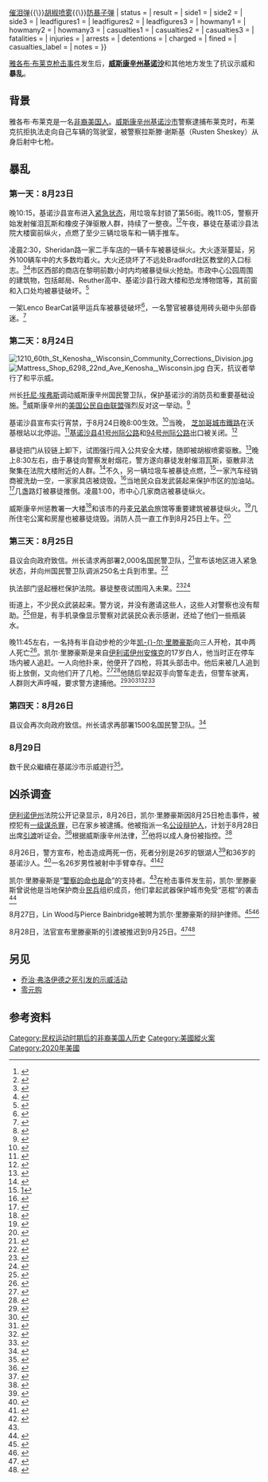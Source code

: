 {{NoteTA
|G1=USState
|G2=PP
}}
{{Infobox Civil Conflict
| title   = 基诺沙暴乱
| partof  = [[Black_Lives_Matter|黑人的命也是命]]
| image   = 
| caption = 
| date    = 2020年8月23日－9月1日（{{Age in years, months, weeks and days|2020|08|23|2020|09|01}}）
| place   = {{USA}}[[威斯康辛州|威斯康辛州]][[基诺沙_(威斯康辛州)|基诺沙]]
| causes  = [[雅各布·布莱克枪击事件|雅各布·布莱克枪击事件]]
| methods = [[非暴力抵抗|非暴力抵抗]]→[[骚乱|骚乱]]{{\}}[[催泪弹|催泪弹]]{{\}}[[胡椒喷雾|胡椒喷雾]]{{\}}[[防暴子弹|防暴子弹]]
| status  = 
| result = 
| side1 = 
| side2 = 
| side3 = 
| leadfigures1 = 
| leadfigures2 = 
| leadfigures3 = 
| howmany1 = 
| howmany2 = 
| howmany3 = 
| casualties1 = 
| casualties2 = 
| casualties3 = 
| fatalities =
| injuries =
| arrests =
| detentions =
| charged =
| fined =
| casualties_label = 
| notes = 
}} 

[[雅各布·布莱克枪击事件|雅各布·布莱克枪击事件]]发生后，'''[[基诺沙_(威斯康辛州)|威斯康辛州基诺沙]]'''和其他地方发生了抗议示威和'''暴乱'''。

== 背景 ==
{{main|雅各布·布莱克枪击事件}}
雅各布·布莱克是一名[[非裔美国人|非裔美国人]]。[[基诺沙_(威斯康辛州)|威斯康辛州基诺沙市]]警察逮捕布莱克时，布莱克抗拒执法走向自己车辆的驾驶室，被警察拉斯滕·谢斯基（Rusten Sheskey）从身后射中七枪。

== 暴乱 ==

=== 第一天：8月23日 ===
晚10:15，基诺沙县宣布进入[[紧急状态|紧急状态]]，用垃圾车封锁了第56街。晚11:05，警察开始发射催泪瓦斯和橡皮子弹驱散人群，持续了一整夜。<ref name="auto">{{Cite web|title=WATCH NOW: Crowd turned violent overnight|url=https://www.kenoshanews.com/news/watch-now-crowd-turned-violent-overnight/article_2bdd398f-d3f0-5c9c-8ed4-776f061d75e8.html|accessdate=2020-08-25|author=mjohnson@kenoshanews.com|first=MIKE JOHNSON|work=Kenosha News|archiveurl=https://web.archive.org/web/20200825040233/https://www.kenoshanews.com/news/watch-now-crowd-turned-violent-overnight/article_2bdd398f-d3f0-5c9c-8ed4-776f061d75e8.html|archivedate=2020-08-25}}</ref><ref name="auto1">{{Cite web|title=Kenosha businesses damaged and vehicles burned after police officer shoots Jacob Blake in the back|url=https://www.jsonline.com/story/news/2020/08/24/kenosha-protests-escalate-after-police-shoot-black-man-jacob-blake/3427941001/|accessdate=2020-08-25|author=Jones|first=Sophie Carson and Meg|work=Milwaukee Journal Sentinel|archiveurl=https://web.archive.org/web/20200827042604/https://www.jsonline.com/story/news/2020/08/24/kenosha-protests-escalate-after-police-shoot-black-man-jacob-blake/3427941001/|archivedate=2020-08-27}}</ref>午夜，暴徒在基诺沙县法院大楼窗前纵火，点燃了至少三辆垃圾车和一辆手推车。 

凌晨2:30，Sheridan路一家二手车店的一辆卡车被暴徒纵火。大火逐渐蔓延，另外100辆车中的大多数均着火。大火还烧坏了不远处Bradford社区教堂的入口标志。<ref name="auto1">{{Cite web|title=Kenosha businesses damaged and vehicles burned after police officer shoots Jacob Blake in the back|url=https://www.jsonline.com/story/news/2020/08/24/kenosha-protests-escalate-after-police-shoot-black-man-jacob-blake/3427941001/|accessdate=2020-08-25|author=Jones|first=Sophie Carson and Meg|work=Milwaukee Journal Sentinel|archiveurl=https://web.archive.org/web/20200827042604/https://www.jsonline.com/story/news/2020/08/24/kenosha-protests-escalate-after-police-shoot-black-man-jacob-blake/3427941001/|archivedate=2020-08-27}}</ref><ref>{{Cite web|title=Protesters set nearly 100 vehicles on fire at Kenosha dealership|url=https://www.wisn.com/article/protesters-set-nearly-100-vehicles-on-fire-at-kenosha-dealership/33725158|accessdate=2020-08-25|date=2020-08-24|work=WISN|archiveurl=https://web.archive.org/web/20200827052120/https://www.wisn.com/article/protesters-set-nearly-100-vehicles-on-fire-at-kenosha-dealership/33725158|archivedate=2020-08-27}}</ref>市区西部的商店在黎明前数小时内均被暴徒纵火抢劫。市政中心公园周围的建筑物，包括邮局、Reuther高中、基诺沙县行政大楼和恐龙博物馆等，其前窗和入口处均被暴徒破坏。<ref>{{Cite web|title=Kenosha residents, local government cleaning up in aftermath of civil unrest|url=https://www.kenoshanews.com/news/local/kenosha-residents-local-government-cleaning-up-in-aftermath-of-civil-unrest/article_2c0cafd8-e6d3-5526-9bd5-6a09a4e8ed6b.html|accessdate=2020-08-25|author=dsmith@kenoshanews.com|first=DENEEN SMITH|work=Kenosha News|archiveurl=https://web.archive.org/web/20200825040245/https://www.kenoshanews.com/news/local/kenosha-residents-local-government-cleaning-up-in-aftermath-of-civil-unrest/article_2c0cafd8-e6d3-5526-9bd5-6a09a4e8ed6b.html|archivedate=2020-08-25}}</ref> 

一架Lenco BearCat装甲运兵车被暴徒破坏<ref>{{Cite web|title=Watch now: Officer reportedly hit with brick during unrest in Wisconsin following shooting|url=https://madison.com/news/local/crime-and-courts/watch-now-officer-reportedly-hit-with-brick-during-unrest-in-wisconsin-following-shooting/article_fbb3d299-25d4-5996-abf2-08811f6ada6f.html|accessdate=2020-08-25|author=adam.rogan@journaltimes.com|first=ADAM ROGAN|work=madison.com|archiveurl=https://web.archive.org/web/20200827052120/https://madison.com/news/local/crime-and-courts/watch-now-officer-reportedly-hit-with-brick-during-unrest-in-wisconsin-following-shooting/article_fbb3d299-25d4-5996-abf2-08811f6ada6f.html|archivedate=2020-08-27}}</ref>，一名警官被暴徒用砖头砸中头部昏迷。<ref>{{Cite web|title=TMZ: Officer struck by brick amid protests for Black man shot by Kenosha police|url=https://www.fox6now.com/news/tmz-officer-struck-by-brick-amid-protests-for-black-man-shot-by-kenosha-police|accessdate=2020-08-25|date=2020-08-24|work=FOX 6 Now Milwaukee|archiveurl=https://web.archive.org/web/20200825184125/https://www.fox6now.com/news/tmz-officer-struck-by-brick-amid-protests-for-black-man-shot-by-kenosha-police|archivedate=2020-08-25}}</ref>

=== 第二天：8月24日 ===
[[File:1210_60th_St_Kenosha,_Wisconsin_Community_Corrections_Division.jpg|thumb]]
[[File:Mattress_Shop_6298_22nd_Ave_Kenosha,_Wisconsin.jpg|thumb]]
白天，抗议者举行了和平示威。 

州长[[托尼·埃弗斯|托尼·埃弗斯]]调动威斯康辛州国民警卫队，保护基诺沙的消防员和重要基础设施。<ref>{{Cite web|title=National Guard called to Kenosha, Wis., after police shoot Black man|url=https://www.latimes.com/world-nation/story/2020-08-24/police-shooting-of-black-man-stirs-unrest-in-wisconsin-city|accessdate=2020-08-25|date=2020-08-24|work=Los Angeles Times|archiveurl=https://web.archive.org/web/20200825174931/https://www.latimes.com/world-nation/story/2020-08-24/police-shooting-of-black-man-stirs-unrest-in-wisconsin-city|archivedate=2020-08-25}}</ref>威斯康辛州的[[美國公民自由聯盟|美国公民自由联盟]]强烈反对这一举动。<ref name="auto2">{{Cite web|title=Curfew in effect as 125 National Guard troops station in Kenosha|url=https://www.wisn.com/article/kenosha-police-shooting-curfew-issued-for-2nd-night/33763691|accessdate=2020-08-25|date=2020-08-25|work=WISN|archiveurl=https://web.archive.org/web/20200827052121/https://www.wisn.com/article/kenosha-police-shooting-curfew-issued-for-2nd-night/33763691|archivedate=2020-08-27}}</ref> 

基诺沙县宣布实行宵禁，于8月24日晚8:00生效。<ref>{{Cite web|title=Curfew issued for Monday evening in Kenosha, goes into effect at 8 p.m.|url=https://www.tmj4.com/news/local-news/curfew-issued-for-monday-evening-in-kenosha-goes-into-effect-at-8-p-m|accessdate=2020-08-25|date=2020-08-24|work=TMJ4|archiveurl=https://web.archive.org/web/20200825184139/https://www.tmj4.com/news/local-news/curfew-issued-for-monday-evening-in-kenosha-goes-into-effect-at-8-p-m|archivedate=2020-08-25}}</ref>当晚， [[芝加哥城市鐵路|芝加哥城市鐵路]]在沃基根站以北停运。<ref>{{Cite web|title=Metra Suspends Some Train Lines Through Kenosha Monday Night Due to 'Civil Unrest'|url=https://www.nbcchicago.com/news/local/metra-suspends-some-train-lines-through-kenosha-monday-night-due-to-civil-unrest/2327639/|accessdate=2020-08-27|archiveurl=https://web.archive.org/web/20200827042604/https://www.nbcchicago.com/news/local/metra-suspends-some-train-lines-through-kenosha-monday-night-due-to-civil-unrest/2327639/|archivedate=2020-08-27}}</ref>[[基諾沙縣_(威斯康辛州)|基诺沙县]][[41号州际公路|41号州际公路]]和[[94号州际公路|94号州际公路]]出口被关闭。<ref name="auto2">{{Cite web|title=Curfew in effect as 125 National Guard troops station in Kenosha|url=https://www.wisn.com/article/kenosha-police-shooting-curfew-issued-for-2nd-night/33763691|accessdate=2020-08-25|date=2020-08-25|work=WISN|archiveurl=https://web.archive.org/web/20200827052121/https://www.wisn.com/article/kenosha-police-shooting-curfew-issued-for-2nd-night/33763691|archivedate=2020-08-27}}</ref> 

暴徒把门从铰链上卸下，试图强行闯入公共安全大楼，随即被胡椒喷雾驱散。<ref>{{Cite web|title=Clashes after Wisconsin police shoot black man|url=https://www.bbc.com/news/world-us-canada-53897641|accessdate=2020-08-25|date=2020-08-25|archiveurl=https://web.archive.org/web/20200826022622/https://www.bbc.com/news/world-us-canada-53897641|archivedate=2020-08-26}}</ref>晚上8:30左右，由于暴徒向警察发射烟花，警方遂向暴徒发射催泪瓦斯，驱散非法聚集在法院大楼附近的人群。<ref>{{Cite web|title=Kenosha protesters, police clash again after Black man shot|url=https://apnews.com/0cbc14762c89304f9f052fd33a1f4445|accessdate=2020-08-25|date=2020-08-24|work=AP NEWS|archiveurl=https://web.archive.org/web/20200827052155/https://apnews.com/0cbc14762c89304f9f052fd33a1f4445|archivedate=2020-08-27}}</ref>不久，另一辆垃圾车被暴徒点燃，<ref>[https://apnews.com/0cbc14762c89304f9f052fd33a1f4445A]{{Dead link|date=August 2020}}</ref>一家汽车经销商被洗劫一空，一家家具店被烧毁。<ref name="auto4">{{Cite web|title=Kenosha protesters, police clash in second night of unrest, 'massive fires' reported|url=https://www.foxnews.com/us/kenosha-protesters-police-clash-for-second-night|accessdate=2020-08-25|author=Casiano|date=2020-08-24|first=Louis|work=Fox News|archiveurl=https://web.archive.org/web/20200827052132/https://www.foxnews.com/us/kenosha-protesters-police-clash-for-second-night|archivedate=2020-08-27}}</ref>当地民众自发武装起来保护市区的加油站。<ref>{{Cite web|title=Police use tear gas as Jacob Blake protests in Kenosha devolve into looting, fires|url=https://www.washingtonpost.com/nation/2020/08/25/jacob-blake-kenosha-police-shooting/|accessdate=2020-08-25|author=Peiser|first=Jaclyn|work=Washington Post|archiveurl=https://web.archive.org/web/20200825230117/https://www.washingtonpost.com/nation/2020/08/25/jacob-blake-kenosha-police-shooting/|archivedate=2020-08-25}}</ref>几盏路灯被暴徒推倒。凌晨1:00，市中心几家商店被暴徒纵火。 

威斯康辛州惩教署一大楼<ref name="auto3">{{Cite web|title=Kenosha police shooting updates: Fires blazing in several Kenosha locations, protests continue in Madison|url=https://www.jsonline.com/story/news/2020/08/24/wisconsin-police-shooting-jacob-blake-live-updates-kenosha/5625277002/|accessdate=2020-08-25|work=Milwaukee Journal Sentinel|archiveurl=https://web.archive.org/web/20200825184051/https://www.jsonline.com/story/news/2020/08/24/wisconsin-police-shooting-jacob-blake-live-updates-kenosha/5625277002/|archivedate=2020-08-25}}</ref>和该市的丹麦[[兄弟会|兄弟会]]旅馆等重要建筑被暴徒纵火。<ref>{{Cite web|title=WATCH NOW: Rioters setting fires in Kenosha, including to Danish Brotherhood Lodge | Local News|url=https://www.kenoshanews.com/news/local/rioters-setting-fires-in-kenosha-including-to-danish-brotherhood-lodge/article_5edaa3ac-3718-550f-a8c5-649d789c0670.html|accessdate=2020-08-25|date=1970-01-01|publisher=kenoshanews.com|archiveurl=https://web.archive.org/web/20200827042604/https://www.kenoshanews.com/news/local/rioters-setting-fires-in-kenosha-including-to-danish-brotherhood-lodge/article_5edaa3ac-3718-550f-a8c5-649d789c0670.html|archivedate=2020-08-27}}</ref>几所住宅公寓和房屋也被暴徒烧毁。消防人员一直工作到8月25日上午。<ref>{{Cite web|title=Jacob Blake Shooting: Kenosha unrest leaves 3 shot, 2 fatally|url=https://abc7chicago.com/6389441/|accessdate=2020-08-26|author=D'Onofrio|date=2020-08-26|first=Jessica|work=ABC7 Chicago|archiveurl=https://web.archive.org/web/20200827052138/https://abc7chicago.com/6389441/|archivedate=2020-08-27|deadurl=Liz}}</ref>

=== 第三天：8月25日 ===
县议会向政府致信。州长请求再部署2,000名国民警卫队，<ref name="National Guard">{{Cite web|title=2 people shot to death during protest over Kenosha shooting|url=https://www.politico.com/news/2020/08/26/wisconsin-protests-kenosha-police-402167|accessdate=2020-08-26|author=Press|first=Associated|work=POLITICO|archiveurl=https://web.archive.org/web/20200826131829/https://www.politico.com/news/2020/08/26/wisconsin-protests-kenosha-police-402167|archivedate=2020-08-26}}</ref>宣布该地区进入紧急状态，并向州国民警卫队调派250名士兵到市里。<ref name="jsonline1">{{Cite web|title=Wisconsin police shooting of Jacob Blake: Live updates from Kenosha|url=https://www.jsonline.com/story/news/local/wisconsin/2020/08/25/wisconsin-police-shooting-jacob-blake-live-updates-kenosha/5632468002/|accessdate=2020-08-26|date=2020-05-30|publisher=Jsonline.com|archiveurl=https://web.archive.org/web/20200826094131/https://www.jsonline.com/story/news/local/wisconsin/2020/08/25/wisconsin-police-shooting-jacob-blake-live-updates-kenosha/5632468002/|archivedate=2020-08-26}}</ref> 

执法部门竖起栅栏保护法院。暴徒整夜试图闯入未果。<ref>{{Cite web|title=WATCH NOW: Third night of protests rages downtown Kenosha | News|url=https://www.kenoshanews.com/news/watch-now-third-night-of-protests-rages-downtown-kenosha/article_896eae88-c4d4-5bb9-87e4-f9143bf13ea6.html|accessdate=2020-08-26|date=1970-01-01|publisher=kenoshanews.com|archiveurl=https://web.archive.org/web/20200826161821/https://www.kenoshanews.com/news/watch-now-third-night-of-protests-rages-downtown-kenosha/article_896eae88-c4d4-5bb9-87e4-f9143bf13ea6.html|archivedate=2020-08-26}}</ref><ref>{{Cite web|title=3 Shot, 2 Fatally, In Kenosha, Wis., As Protests Continue Over Police Shooting | 90.1 FM WABE|url=https://www.wabe.org/3-shot-1-fatally-in-kenosha-wis-as-protests-continue-over-police-shooting/|accessdate=2020-08-26|date=|publisher=Wabe.org|archive-date=2021-02-10|archive-url=https://web.archive.org/web/20210210063500/https://www.wabe.org/3-shot-1-fatally-in-kenosha-wis-as-protests-continue-over-police-shooting/|dead-url=no}}</ref> 

街道上，不少民众武装起来。警方说，并没有邀请这些人，这些人对警察也没有帮助。<ref name="auto5">{{Cite web|title=Arrest made after 2 killed at Wisconsin protest over police shooting of Jacob Blake|url=https://www.cbc.ca/news/world/wis-kenosha-violence-protests-1.5700104|accessdate=2020-08-26|work=Associated Press|archiveurl=https://web.archive.org/web/20200827003437/https://www.cbc.ca/news/world/wis-kenosha-violence-protests-1.5700104|archivedate=2020-08-27}}</ref>但是，有手机录像显示警察对武装民众表示感谢，还给了他们一些瓶装水。 

晚11:45左右，一名持有半自动步枪的少年[[凯尔·里滕豪斯|凯-{}-尔·里滕豪斯]]向三人开枪，其中两人死亡<ref name="National Guard">{{Cite web|title=2 people shot to death during protest over Kenosha shooting|url=https://www.politico.com/news/2020/08/26/wisconsin-protests-kenosha-police-402167|accessdate=2020-08-26|author=Press|first=Associated|work=POLITICO|archiveurl=https://web.archive.org/web/20200826131829/https://www.politico.com/news/2020/08/26/wisconsin-protests-kenosha-police-402167|archivedate=2020-08-26}}</ref>。凯尔·里滕豪斯是来自[[安條克_(伊利諾伊州)|伊利诺伊州]][[安條克_(伊利諾伊州)|安條克]]的17岁白人，他当时正在停车场内被人追赶。一人向他扑来，他便开了四枪，将其头部击中。他后来被几人追到街上放倒，又向他们开了几枪。<ref>{{Cite web|title=Kenosha violence: Suspect, 17, arrested in deadly shooting amid Jacob Blake unrest, Illinois police say|url=https://www.foxnews.com/us/kenosha-violence-juvenile-arrested-in-deadly-shooting-amid-jacob-blake-unrest-illinois-police-say|accessdate=2020-08-27|author=Wallace|date=2020-08-26|first=Danielle|work=Fox News|archiveurl=https://web.archive.org/web/20200827052148/https://www.foxnews.com/us/kenosha-violence-juvenile-arrested-in-deadly-shooting-amid-jacob-blake-unrest-illinois-police-say|archivedate=2020-08-27}}</ref><ref name="auto6">{{Cite web|title=17-year-old charged with homicide after shooting during Kenosha protests, authorities say|url=https://www.washingtonpost.com/nation/2020/08/26/jacob-blake-kenosha-police-protests/|accessdate=2020-08-26|author=Guarino|first=Mark|work=Washington Post|language=en-US|archiveurl=https://web.archive.org/web/20200826201207/https://www.washingtonpost.com/nation/2020/08/26/jacob-blake-kenosha-police-protests/|archivedate=2020-08-26|deadurl=Griff}}</ref>他随后举起双手向警车走去，但警车驶离，人群则大声呼喊，要求警方逮捕他。<ref name="auto5">{{Cite web|title=Arrest made after 2 killed at Wisconsin protest over police shooting of Jacob Blake|url=https://www.cbc.ca/news/world/wis-kenosha-violence-protests-1.5700104|accessdate=2020-08-26|work=Associated Press|archiveurl=https://web.archive.org/web/20200827003437/https://www.cbc.ca/news/world/wis-kenosha-violence-protests-1.5700104|archivedate=2020-08-27}}</ref><ref name=":1">{{Cite web|title=Kenosha Shooting: Video Shows Suspected Gunman Kyle Rittenhouse Being Allowed To Leave Scene|url=https://chicago.cbslocal.com/2020/08/26/kenosha-shooting-video-shows-suspected-gunman-kyle-rittenhouse-being-allowed-to-leave-scene/|accessdate=2020-08-27|author=Chris|date=2020-08-26|first=Tye|work=CBS Chicago|archiveurl=https://web.archive.org/web/20200827052148/https://chicago.cbslocal.com/2020/08/26/kenosha-shooting-video-shows-suspected-gunman-kyle-rittenhouse-being-allowed-to-leave-scene/|archivedate=2020-08-27}}</ref><ref>{{Cite web|title=What we know so far about Kyle Rittenhouse, accused vigilante in Kenosha shooting|url=https://www.chicagotribune.com/news/ct-kenosha-shooting-kyle-rittenhouse-20200826-xdww3peuj5ddbimcj4vikx63y4-story.html|accessdate=2020-08-27|author=Lourgos|first=Stacy St Clair, Christy Gutowski, Robert McCoppin, Angie Leventis|work=chicagotribune.com|archiveurl=https://web.archive.org/web/20200827052204/https://www.chicagotribune.com/news/ct-kenosha-shooting-kyle-rittenhouse-20200826-xdww3peuj5ddbimcj4vikx63y4-story.html|archivedate=2020-08-27}}</ref><ref name=":0">{{Cite web|title=What we know about Kyle Rittenhouse, the teenager accused of killing two people at Jacob Blake protest|url=https://www.independent.co.uk/news/world/americas/kyle-rittenhouse-shooting-kenosha-jacob-blake-protests-a9690946.html|accessdate=2020-08-27|work=www.independent.co.uk|archive-date=2020-08-27|archive-url=https://web.archive.org/web/20200827111113/https://www.independent.co.uk/news/world/americas/kyle-rittenhouse-shooting-kenosha-jacob-blake-protests-a9690946.html|dead-url=no}}</ref><ref name=":3">{{Cite news|author=Willis|last7=Ismay|accessdate=2020-08-27|url=https://www.nytimes.com/2020/08/27/us/kyle-rittenhouse-kenosha-shooting-video.html|work=The New York Times|language=en-US|title=Tracking the Suspect in the Fatal Kenosha Shootings|date=2020-08-27|first8=Ainara|last8=Tiefenthäler|first7=John|first6=David|first=Haley|last6=Botti|first5=Stella|last5=Cooper|first4=Christoph|last4=Koettl|first3=Christiaan|last3=Triebert|first2=Muyi|author2=Xiao|issn=0362-4331|archive-date=2020-08-27|archive-url=https://web.archive.org/web/20200827051514/https://www.nytimes.com/2020/08/27/us/kyle-rittenhouse-kenosha-shooting-video.html|dead-url=no}}</ref>

=== 第四天：8月26日 ===
县议会再次向政府致信。州长请求再部署1500名国民警卫队。<ref name="National Guard">{{Cite web|title=2 people shot to death during protest over Kenosha shooting|url=https://www.politico.com/news/2020/08/26/wisconsin-protests-kenosha-police-402167|accessdate=2020-08-26|author=Press|first=Associated|work=POLITICO|archiveurl=https://web.archive.org/web/20200826131829/https://www.politico.com/news/2020/08/26/wisconsin-protests-kenosha-police-402167|archivedate=2020-08-26}}</ref>

===8月29日===
数千民众繼續在基諾沙市示威遊行<ref>{{cite news |title=美国威斯康星州反警暴示威持续，白宫称特朗普将赴当地视察 |url=https://www.sohu.com/a/415604247_260616 |accessdate=2020-08-30 |archive-date=2020-09-01 |archive-url=https://web.archive.org/web/20200901180134/https://www.sohu.com/a/415604247_260616 |dead-url=no }}</ref>。

== 凶杀调查 ==
{{main|凯尔·里滕豪斯|基諾沙騷亂槍擊案}}
[[萊克縣_(伊利諾伊州)|伊利诺伊州]]法院公开记录显示，8月26日，凯尔·里滕豪斯因8月25日枪击事件，被控犯有[[謀殺|一级谋杀罪]]，已在家乡被逮捕。他被指派一名[[公設辯護人|公设辩护人]]，计划于8月28日出席[[引渡法|引渡]]听证会。<ref>{{Cite news|author=Bredderman|first=Pilar Melendez,William|date=2020-08-26|title=17-Year-Old 'Blue Lives Matter' Fanatic Charged With Murder at Kenosha Protest|language=en|work=The Daily Beast|url=https://www.thedailybeast.com/kyle-rittenhouse-17-year-old-suspect-charged-with-murder-after-two-killed-at-kenosha-protest|accessdate=2020-08-26|archivedate=2020-08-26|archiveurl=https://web.archive.org/web/20200826175611/https://www.thedailybeast.com/kyle-rittenhouse-17-year-old-suspect-charged-with-murder-after-two-killed-at-kenosha-protest}}</ref>根据威斯康辛州法律，<ref name="#1">{{Cite web|title=17-year-old arrested after 2 killed during unrest in Kenosha|url=https://apnews.com/97a0700564fb52d7f664d8de22066f88|accessdate=2020-08-27|author=Householder|first=Mike, and Scott Bauer|work=Associated Press|archiveurl=https://web.archive.org/web/20200826104020/https://apnews.com/97a0700564fb52d7f664d8de22066f88|archivedate=2020-08-26}}</ref>他将以成人身份被指控。<ref name="charged">{{Cite news|url=https://www.usatoday.com/story/news/nation/2020/08/26/kyle-rittenhouse-charged-kenosha-shootings-militia/5636473002|title=Kyle Rittenhouse, 17-year-old charged in Kenosha protest shootings, considered himself militia, social media posts show|work=USA Today|date=2020-08-26|accessdate=2020-08-26|archivedate=2020-08-26|archiveurl=https://web.archive.org/web/20200826215437/https://www.usatoday.com/story/news/nation/2020/08/26/kyle-rittenhouse-charged-kenosha-shootings-militia/5636473002/}}</ref> 

8月26日，警方宣布，枪击造成两死一伤，死者分别是26岁的银湖人<ref>{{Cite web|title=Skateboarders pay tribute to Anthony Huber, protester fatally shot in Kenosha Tuesday night|url=https://chicago.suntimes.com/2020/8/26/21403106/anthony-huber-gaige-grosskreutz-kyle-rittenhouse-joseph-jojo-rosenbaum|accessdate=2020-08-27|author=Proctor|date=2020-08-26|first=Clare|work=Chicago Sun-Times|language=en|archive-date=2020-08-27|archive-url=https://web.archive.org/web/20200827053831/https://chicago.suntimes.com/2020/8/26/21403106/anthony-huber-gaige-grosskreutz-kyle-rittenhouse-joseph-jojo-rosenbaum|dead-url=no}}</ref>和36岁的基诺沙人。<ref>{{Cite web|title=What we know about the victims of the Kenosha protest shooting that killed two men and injured another|url=https://www.jsonline.com/story/communities/lake-country/2020/08/26/kenosha-jacob-blake-protest-shooting-what-we-know-victims/5635760002/|accessdate=2020-08-27|author=Shelbourne|first=Annysa Johnson, Mark Johnson and Talis|work=Milwaukee Journal Sentinel|language=en-US|archive-date=2020-08-27|archive-url=https://web.archive.org/web/20200827055208/https://www.jsonline.com/story/communities/lake-country/2020/08/26/kenosha-jacob-blake-protest-shooting-what-we-know-victims/5635760002/|dead-url=no}}</ref>一名26岁男性被射中手臂幸存。<ref>{{Cite web|title=Police release information about victims killed in Kenosha, one from Kenosha|url=https://journaltimes.com/news/local/police-release-information-about-victims-killed-in-kenosha-one-from-kenosha/article_c121aabf-38b8-5c2d-a601-cfee8b5327ca.html|accessdate=2020-08-27|author=Sievers|first=Caitlin|publisher=Journal Times|archiveurl=https://web.archive.org/web/20200827042607/https://journaltimes.com/news/local/police-release-information-about-victims-killed-in-kenosha-one-from-kenosha/article_c121aabf-38b8-5c2d-a601-cfee8b5327ca.html|archivedate=2020-08-27}}</ref><ref>{{Cite web|title=What we know about the victims of the Kenosha protest shooting that killed two men and injured another|url=https://www.jsonline.com/story/communities/lake-country/2020/08/26/kenosha-jacob-blake-protest-shooting-what-we-know-victims/5635760002/|accessdate=2020-08-27|author=Johnson|date=2020-08-26|first=Annysa|publisher=Milwaukee Journal Sentinel|archiveurl=https://web.archive.org/web/20200827055208/https://www.jsonline.com/story/communities/lake-country/2020/08/26/kenosha-jacob-blake-protest-shooting-what-we-know-victims/5635760002/|archivedate=2020-08-27}}</ref> 

凯尔·里滕豪斯是“[[警察的命也是命|警察的命也是命]]”的支持者。<ref name="#1"/>在枪击事件发生前，凯尔·里滕豪斯曾说他是当地保护商业[[民兵|民兵]]组织成员，他们拿起武器保护城市免受“恶棍”的袭击<ref>{{Cite web |url=https://www.npr.org/sections/live-updates-protests-for-racial-justice/2020/08/27/906566596/alleged-kenosha-shooter-fervently-supported-blue-lives-joined-local-militia |title=存档副本 |accessdate=2020-08-28 |archive-date=2020-08-28 |archive-url=https://web.archive.org/web/20200828033015/https://www.npr.org/sections/live-updates-protests-for-racial-justice/2020/08/27/906566596/alleged-kenosha-shooter-fervently-supported-blue-lives-joined-local-militia |dead-url=no }}</ref> 

8月27日，Lin Wood与Pierce Bainbridge被聘为凯尔·里滕豪斯的辩护律师。<ref>{{Cite web|title='Enough Is Enough': CovCath Attorney Lin Wood Offers to Help Kyle Rittenhouse For Free After GoFundMe Shuts Down Legal Defense Fund "If Kyle cannot defend himself under the circumstances shown in videos, we are all at risk."|url=http://www.informationliberation.com/?id=61681|accessdate=2020-08-27|author=Menahan, Chris|date=2020-08-27|archive-date=2020-08-27|archive-url=https://web.archive.org/web/20200827123733/http://www.informationliberation.com/?id=61681|dead-url=no}}</ref><ref>{{Cite web|title=Lawyer for accused Kenosha shooter Kyle Rittenhouse demands ‘justice’|url=https://nypost.com/2020/08/27/lawyer-for-kenosha-shooter-kyle-rittenhouse-demands-justice-for-kyle|accessdate=2020-08-27|author=Fitz-Gibbon, Jorge|date=2020-08-27|publisher=New York Post|archive-date=2020-08-27|archive-url=https://web.archive.org/web/20200827221532/https://nypost.com/2020/08/27/lawyer-for-kenosha-shooter-kyle-rittenhouse-demands-justice-for-kyle/|dead-url=no}}</ref> 

8月28日，法官宣布里滕豪斯的引渡被推迟到9月25日。<ref>{{Cite web|title=法官推迟引渡美国威斯康星州枪击案中的少年嫌犯|url=http://www.bjd.com.cn/a/202008/29/WS5f49b498e4b0bde5c6076731.html|accessdate=2020-08-30|work=www.bjd.com.cn}}</ref><ref>{{Cite web|title=Kyle Rittenhouse, 17, appears in court on murder charges in shooting of Kenosha protesters, stalls return to Wisconsin|url=https://abc11.com/6393188/|accessdate=2020-08-30|date=2020-08-28|last=AP|work=ABC11 Raleigh-Durham|language=en|archive-date=2020-08-28|archive-url=https://web.archive.org/web/20200828195107/https://abc11.com/6393188/|dead-url=no}}</ref>

== 另见 ==

* [[乔治·弗洛伊德之死引发的示威活动|乔治·弗洛伊德之死引发的示威活动]]
* [[零元购|零元购]]

== 参考资料 ==
{{Reflist|30em}}
[[Category:民权运动时期后的非裔美国人历史|Category:民权运动时期后的非裔美国人历史]]
[[Category:美國縱火案|Category:美國縱火案]]
[[Category:2020年美國|Category:2020年美國]]
